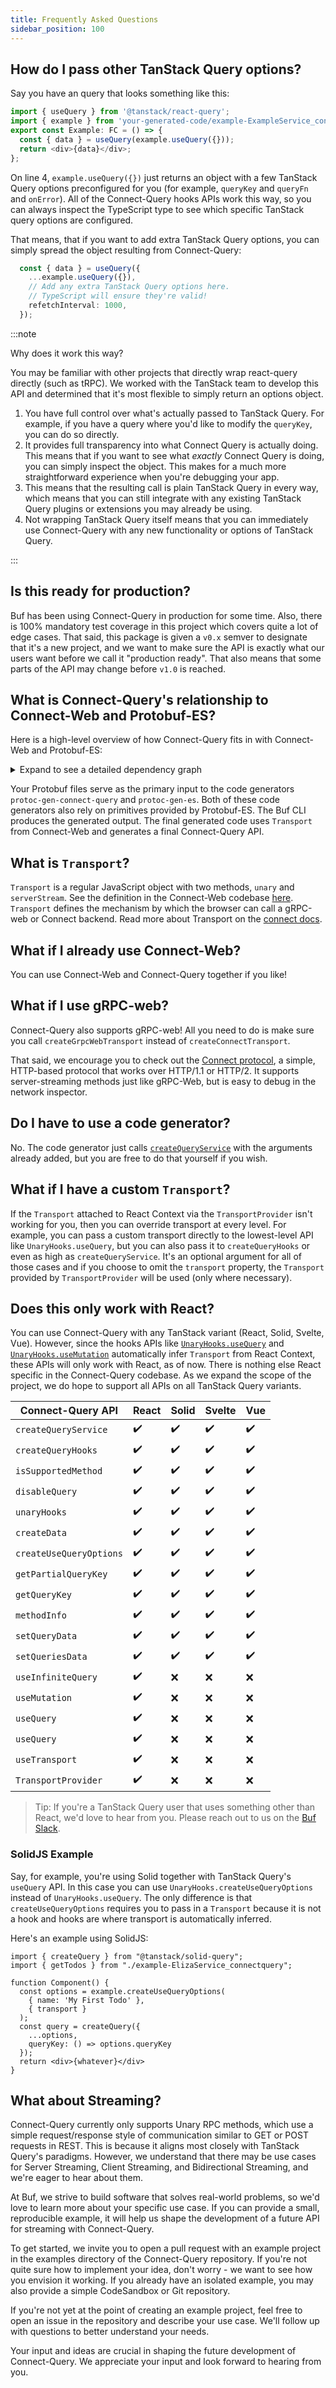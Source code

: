 ```yaml
---
title: Frequently Asked Questions
sidebar_position: 100
---
```


## How do I pass other TanStack Query options?

Say you have an query that looks something like this:

```ts
import { useQuery } from '@tanstack/react-query';
import { example } from 'your-generated-code/example-ExampleService_connectquery';
export const Example: FC = () => {
  const { data } = useQuery(example.useQuery({}));
  return <div>{data}</div>;
};
```

On line 4, `example.useQuery({})` just returns an object with a few TanStack Query options preconfigured for you (for example, `queryKey` and `queryFn` and `onError`).  All of the Connect-Query hooks APIs work this way, so you can always inspect the TypeScript type to see which specific TanStack query options are configured.

That means, that if you want to add extra TanStack Query options, you can simply spread the object resulting from Connect-Query:

```ts
  const { data } = useQuery({
    ...example.useQuery({}),
    // Add any extra TanStack Query options here.
    // TypeScript will ensure they're valid!
    refetchInterval: 1000,
  });
```

:::note

Why does it work this way?

You may be familiar with other projects that directly wrap react-query directly (such as tRPC).  We worked with the TanStack team to develop this API and determined that it's most flexible to simply return an options object.

1. You have full control over what's actually passed to TanStack Query.  For example, if you have a query where you'd like to modify the `queryKey`, you can do so directly.
1. It provides full transparency into what Connect Query is actually doing.  This means that if you want to see what _exactly_ Connect Query is doing, you can simply inspect the object.  This makes for a much more straightforward experience when you're debugging your app.
1. This means that the resulting call is plain TanStack Query in every way, which means that you can still integrate with any existing TanStack Query plugins or extensions you may already be using.
1. Not wrapping TanStack Query itself means that you can immediately use Connect-Query with any new functionality or options of TanStack Query.

:::

## Is this ready for production?

Buf has been using Connect-Query in production for some time.  Also, there is 100% mandatory test coverage in this project which covers quite a lot of edge cases.  That said, this package is given a `v0.x` semver to designate that it's a new project, and we want to make sure the API is exactly what our users want before we call it "production ready".  That also means that some parts of the API may change before `v1.0` is reached.

## What is Connect-Query's relationship to Connect-Web and Protobuf-ES?

Here is a high-level overview of how Connect-Query fits in with Connect-Web and Protobuf-ES:

<details>
<summary>Expand to see a detailed dependency graph</summary>

![connect-query Dependency Graph](./connect-query_dependency_graph.png)

</details>

Your Protobuf files serve as the primary input to the code generators `protoc-gen-connect-query` and `protoc-gen-es`.  Both of these code generators also rely on primitives provided by Protobuf-ES.  The Buf CLI produces the generated output.  The final generated code uses `Transport` from Connect-Web and generates a final Connect-Query API.

## What is `Transport`?

`Transport` is a regular JavaScript object with two methods, `unary` and `serverStream`.  See the definition in the Connect-Web codebase [here](https://github.com/connectrpc/connect-es/blob/main/packages/connect-web/src/transport.ts). `Transport` defines the mechanism by which the browser can call a gRPC-web or Connect backend.  Read more about Transport on the [connect docs](https://connectrpc.com/docs/web/choosing-a-protocol).

## What if I already use Connect-Web?

You can use Connect-Web and Connect-Query together if you like!

## What if I use gRPC-web?

Connect-Query also supports gRPC-web!  All you need to do is make sure you call `createGrpcWebTransport` instead of `createConnectTransport`.

That said, we encourage you to check out the [Connect protocol](https://connectrpc.com/docs/protocol/), a simple, HTTP-based protocol that works over HTTP/1.1 or HTTP/2. It supports server-streaming methods just like gRPC-Web, but is easy to debug in the network inspector.

## Do I have to use a code generator?

No.  The code generator just calls [`createQueryService`](#createqueryservice) with the arguments already added, but you are free to do that yourself if you wish.

## What if I have a custom `Transport`?

If the `Transport` attached to React Context via the `TransportProvider` isn't working for you, then you can override transport at every level.  For example, you can pass a custom transport directly to the lowest-level API like `UnaryHooks.useQuery`, but you can also pass it to `createQueryHooks` or even as high as `createQueryService`.  It's an optional argument for all of those cases and if you choose to omit the `transport` property, the `Transport` provided by `TransportProvider` will be used (only where necessary).

## Does this only work with React?

You can use Connect-Query with any TanStack variant (React, Solid, Svelte, Vue).  However, since the hooks APIs like [`UnaryHooks.useQuery`](#unaryhooksusequery) and [`UnaryHooks.useMutation`](#unaryhooksusemutation) automatically infer `Transport` from React Context, these APIs will only work with React, as of now.  There is nothing else React specific in the Connect-Query codebase.  As we expand the scope of the project, we do hope to support all APIs on all TanStack Query variants.

| Connect-Query API       | React              | Solid              | Svelte             | Vue             |
| ----------------------- | ------------------ | ------------------ | ------------------ | ------------------ |
| `createQueryService`    | :heavy_check_mark: | :heavy_check_mark: | :heavy_check_mark: | :heavy_check_mark: |
| `createQueryHooks`      | :heavy_check_mark: | :heavy_check_mark: | :heavy_check_mark: | :heavy_check_mark: |
| `isSupportedMethod`     | :heavy_check_mark: | :heavy_check_mark: | :heavy_check_mark: | :heavy_check_mark: |
| `disableQuery`          | :heavy_check_mark: | :heavy_check_mark: | :heavy_check_mark: | :heavy_check_mark: |
| `unaryHooks`            | :heavy_check_mark: | :heavy_check_mark: | :heavy_check_mark: | :heavy_check_mark: |
| `createData`            | :heavy_check_mark: | :heavy_check_mark: | :heavy_check_mark: | :heavy_check_mark: |
| `createUseQueryOptions` | :heavy_check_mark: | :heavy_check_mark: | :heavy_check_mark: | :heavy_check_mark: |
| `getPartialQueryKey`    | :heavy_check_mark: | :heavy_check_mark: | :heavy_check_mark: | :heavy_check_mark: |
| `getQueryKey`           | :heavy_check_mark: | :heavy_check_mark: | :heavy_check_mark: | :heavy_check_mark: |
| `methodInfo`            | :heavy_check_mark: | :heavy_check_mark: | :heavy_check_mark: | :heavy_check_mark: |
| `setQueryData`          | :heavy_check_mark: | :heavy_check_mark: | :heavy_check_mark: | :heavy_check_mark: |
| `setQueriesData`        | :heavy_check_mark: | :heavy_check_mark: | :heavy_check_mark: | :heavy_check_mark: |
| `useInfiniteQuery`      | :heavy_check_mark: | :x:                | :x:                | :x:                |
| `useMutation`           | :heavy_check_mark: | :x:                | :x:                | :x:                |
| `useQuery`              | :heavy_check_mark: | :x:                | :x:                | :x:                |
| `useQuery`              | :heavy_check_mark: | :x:                | :x:                | :x:                |
| `useTransport`          | :heavy_check_mark: | :x:                | :x:                | :x:                |
| `TransportProvider`     | :heavy_check_mark: | :x:                | :x:                | :x:                |

> Tip: If you're a TanStack Query user that uses something other than React, we'd love to hear from you.  Please reach out to us on the [Buf Slack](https://buf.build/links/slack).

### SolidJS Example

Say, for example, you're using Solid together with TanStack Query's `useQuery` API.  In this case you can use `UnaryHooks.createUseQueryOptions` instead of `UnaryHooks.useQuery`.  The only difference is that `createUseQueryOptions` requires you to pass in a `Transport` because it is not a hook and hooks are where transport is automatically inferred.

Here's an example using SolidJS:

```tsx
import { createQuery } from "@tanstack/solid-query";
import { getTodos } from "./example-ElizaService_connectquery";

function Component() {
  const options = example.createUseQueryOptions(
    { name: 'My First Todo' },
    { transport }
  );
  const query = createQuery({
    ...options,
    queryKey: () => options.queryKey
  });
  return <div>{whatever}</div>
}
```

## What about Streaming?

Connect-Query currently only supports Unary RPC methods, which use a simple request/response style of communication similar to GET or POST requests in REST. This is because it aligns most closely with TanStack Query's paradigms. However, we understand that there may be use cases for Server Streaming, Client Streaming, and Bidirectional Streaming, and we're eager to hear about them.

At Buf, we strive to build software that solves real-world problems, so we'd love to learn more about your specific use case. If you can provide a small, reproducible example, it will help us shape the development of a future API for streaming with Connect-Query.

To get started, we invite you to open a pull request with an example project in the examples directory of the Connect-Query repository. If you're not quite sure how to implement your idea, don't worry - we want to see how you envision it working. If you already have an isolated example, you may also provide a simple CodeSandbox or Git repository.

If you're not yet at the point of creating an example project, feel free to open an issue in the repository and describe your use case. We'll follow up with questions to better understand your needs.

Your input and ideas are crucial in shaping the future development of Connect-Query.  We appreciate your input and look forward to hearing from you.
